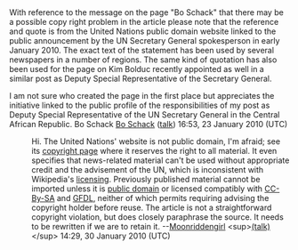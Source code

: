 <article id="25917342" title=Talk:Bo Schack>
	<talkpage id="25917342" title="Talk:Bo Schack">
{{WikiProject Biography|living=yes|class=|listas=Schack, Bo}}
With reference to the message on the page &quot;Bo Schack&quot; that there may be a possible copy right problem in the article please note that the reference and quote is from the United Nations public domain website linked to the public announcement by the UN Secretary General spokesperson in early January 2010.  The exact text of the statement has been used by several newspapers in a number of regions.  The same kind of quotation has also been used for the page on Kim Bolduc recently appointed as well in a similar post as Deputy Special Representative of the Secretary General.

I am not sure who created the page in the first place but appreciates the initiative linked to the public profile of the responsibilities of my post as Deputy Special Representative of the UN Secretary General in the Central African Republic.
Bo Schack
[[User:Bo Schack|Bo Schack]] ([[User talk:Bo Schack|talk]]) 16:53, 23 January 2010 (UTC)

:Hi. The United Nations' website is not public domain, I'm afraid; see its [http://www.un.org/en/aboutun/copyright/ copyright page] where it reserves the right to all material. It even specifies that news-related material can't be used without appropriate credit and the advisement of the UN, which is inconsistent with Wikipedia's [[WP:C|licensing]]. Previously published material cannot be imported unless it is [[Wikipedia:Public domain|public domain]] or licensed compatibly with [[WP:CC-BY-SA|CC-By-SA]] and [[WP:GFDL|GFDL]], neither of which permits requiring advising the copyright holder before reuse. The article is not a straightforward copyright violation, but does closely paraphrase the source. It needs to be rewritten if we are to retain it. --[[User:Moonriddengirl|Moonriddengirl]] &lt;sup&gt;[[User talk:Moonriddengirl|(talk)]]&lt;/sup&gt; 14:29, 30 January 2010 (UTC)
	</talkpage>
</article>